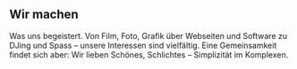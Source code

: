 ## Wir machen

Was uns begeistert. Von Film, Foto, Grafik über Webseiten und Software zu DJing
und Spass – unsere Interessen sind vielfältig. Eine Gemeinsamkeit findet sich
aber: Wir lieben Schönes, Schlichtes – Simplizität im Komplexen.
